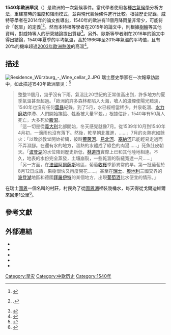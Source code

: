 '''1540年歐洲旱災'''（{{lang-en|1540 European drought}}）是歐洲的一次氣候事件。當代學者使用各種[[古氣候學|古氣候學]]分析方法，重建當時的溫度和降雨模式，並與現代氣候條件進行比較。根據歷史紀錄，威特等學者在2014年的論文推導出，1540年的歐洲有11個月降雨量非常少，可能符合「乾旱」的定義<ref>{{Cite journal|author=Wetter, O. et al.|title=''The year-long unprecedented European heat and drought of 1540 – a worst case''|journal=''{{Link-en|氣候變遷 (期刊)|Climatic Change (journal)|Climatic Change}}''|year=2014|doi=10.1007/s10584-014-1184-2|language=en}}</ref><ref>{{Cite book|author=Matthews, J. A.|chapter=Megadrought|title=Encyclopedia of Environmental Change|doi=10.4135/9781446247501.n2421|language=en}}.</ref>。然而本特根等學者在2015年的論文中，則根據[[樹輪年代學|樹輪]]等其他資料，對威特等人的研究結論提出質疑<ref>{{Cite journal|author=Büngten et al.|year=2015|title=Commentary to Wetter et al. (2014): Limited tree-ring evidence for a 1540 European ‘Megadrought’|journal=Climatic Change|volume=131|issue=2|pages=183–190|doi=10.1007/s10584-015-1423-1|language=en}}</ref>。另外，歐斯等學者則在2016年的論文中得出結論，1540年夏季的平均氣溫，高於1966年至2015年氣溫的平均值，且有20%的機率超過[[2003年歐洲熱浪|2003年歐洲熱浪]]的高溫<ref>{{Cite journal|author=Orth et al.|year=2016|title=Did European temperatures in 1540 exceed present-day records?|date=2016-11-15|journal=Environmental Research Letters|volume=11|issue=11|doi=10.1088/1748-9326/11/11/114021|language=en}}</ref>。

== 描述 ==
[[File:Residence_Würzburg_-_Wine_cellar_2.JPG|thumb]]
瑞士歷史學家{{Link-en|克里斯蒂安·菲斯特|Christian Pfister (Swiss historian)}}在一次報章訪談中，如此描述1540年歐洲旱災：<ref name=":0">{{cite web|title=Europas vernichtende Jahrtausenddürre|periodical=Spektrum.de|url=https://www.spektrum.de/news/europas-vernichtende-jahrtausendduerre/1584414|access-date=2018-08-12|last=Andreas Frey|date=2018-08-11|language=de|archive-url=https://web.archive.org/web/20201112022031/https://www.spektrum.de/news/europas-vernichtende-jahrtausendduerre/1584414|archive-date=2020-11-12|dead-url=no}}</ref>

<blockquote>整整11個月，幾乎沒有下雨。氣溫比20世紀的正常值高出{{Convert|5|C||abbr=}}到{{Convert|7|C||abbr=}}，許多地方的夏季氣溫甚至超過{{Convert|40|C||abbr=}}。「歐洲的許多森林都陷入火海，嗆人的濃煙使陽光黯淡，1540年也沒有任何[[雷暴|雷暴]]紀錄。到了5月，水已經相當稀少，井泉乾涸、[[水磨|水力磨坊]]停滯、人們開始挨餓、牲畜被大量宰殺。」根據估計，1540年有50萬人死亡，大多死於[[腹瀉|腹瀉]]。<br>

「這一切是從[[義大利|義大利]]北部開始，冬天感覺就像7月。從1539年10月到1540年4月初，一滴雨也沒有落下。然後，乾旱朝北推進，……」7月的炎熱宛如餘火：「以致於教堂開始祈禱，彼時[[萊茵河|萊茵河]]、[[易北河|易北河]]、[[塞納河|塞納河]]已能輕易走過而不弄濕腳。在還有水的地方，溫熱的水體成了綠色的肉湯……」死魚肚皮朝天。「[[波登湖|波登湖]]的水位降到歷史新低，[[林道_(城市)|林道市]]實際上已和其他陸地相連。不久，地表的水份完全蒸發，土壤崩裂，一些乾涸的裂縫寬達一尺……」<br>

「另一方面，在[[法國|法國]][[阿爾薩斯|阿爾薩斯]]地區，葡萄[[收穫_(葡萄酒)|收穫]]季節異常的早。第一批葡萄於8月12日成熟，果樹很快又再度開花……。甚至在[[瑞士|瑞士]]、[[奧地利|奧地利]]三國交界的[[波登湖|波登湖]]地區和德國[[拜羅伊特|拜羅伊特]]的某個地方，出現[[葡萄酒|葡萄酒]]比水便宜的情形。」
</blockquote>

在瑞士[[圖恩|圖恩]]一個名叫{{Link-de|戈爾迪維爾|Goldiwil}}的村莊，村民為了從[[圖恩湖|圖恩湖]]裡裝幾桶水，每天得從戈爾迪維爾來回走1公里<ref>{{cite web|title=Elf Monate ohne Regen: Die Angst vor der Megadürre des Jahres 1540 geht um|periodical=NZZ|url=https://nzzas.nzz.ch/wissen/elf-monate-ohne-regen-angst-vor-megaduerre-jahres-1540-geht-um-ld.1408708?reduced=true|access-date=2018-08-12|last=Andreas Frey|date=2018-08-04|language=de|archive-date=2018-08-06|archive-url=https://web.archive.org/web/20180806181441/https://nzzas.nzz.ch/wissen/elf-monate-ohne-regen-angst-vor-megaduerre-jahres-1540-geht-um-ld.1408708?reduced=true|dead-url=no}}</ref>。

== 參考文獻 ==
{{reflist}}

== 外部連結 ==
* {{cite journal|title=Die beispiellose Hitze und Dürre von 1540 – ein Katastrophenszenario|publisher=academia.edu|url=https://www.academia.edu/7994892|access-date=2018-08-08|last=Oliver Wetter|journal=Hydrology and Water Resources Management|date=2014|ref=none|language=de}}
* {{cite web|title=Hitze und Dürre 1540: Wetterdaten enthüllen Europas größte Naturkatastrophe|publisher=Der Spiegel|url=http://www.spiegel.de/wissenschaft/natur/hitze-und-duerre-1540-katastrophe-in-europa-im-mittelalter-a-978654.html|access-date=2018-08-08|last=Axel Bojanowski|date=2014-07-06|ref=none|language=de|archive-date=2020-12-07|archive-url=https://web.archive.org/web/20201207202800/https://www.spiegel.de/wissenschaft/natur/hitze-und-duerre-1540-katastrophe-in-europa-im-mittelalter-a-978654.html|dead-url=no}}
* {{cite news|title=Jahrtausenddürre 1540: Der schlimmste Sommer aller Zeiten|publisher=Frankfurter Allgemeine Zeitung|url=https://www.faz.net/aktuell/wirtschaft/der-schlimmste-sommer-aller-zeiten-jahrtausendsommer-1540-15720067.html|access-date=2018-08-04|last=Jan Grossarth|newspaper=Faz.net|date=2018-08-03|ref=none|language=de|archive-date=2020-09-03|archive-url=https://web.archive.org/web/20200903192258/https://www.faz.net/aktuell/wirtschaft/der-schlimmste-sommer-aller-zeiten-jahrtausendsommer-1540-15720067.html|dead-url=no}}
* {{cite web|title=Europas vernichtende Jahrtausenddürre|publisher=spektrum.de|url=https://www.spektrum.de/news/europas-vernichtende-jahrtausendduerre/1584414|access-date=2018-08-12|last=Andreas Frey|date=2018-08-11|ref=none|language=de|archive-date=2020-03-29|archive-url=https://web.archive.org/web/20200329131046/https://www.spektrum.de/news/europas-vernichtende-jahrtausendduerre/1584414|dead-url=no}}
* {{HDS|7778|Dürreperioden}}
{{Authority control}}
{{熱浪}}

[[Category:旱灾|Category:旱灾]]
[[Category:中欧历史|Category:中欧历史]]
[[Category:1540年|Category:1540年]]